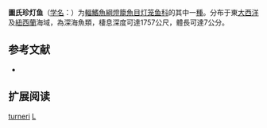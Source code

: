 {{Speciesbox
| name = 圖氏珍灯鱼
| status = NE
| status_system = IUCN3.1
| image = 
| genus = Lampanyctus
| species = turneri
| authority = [[Fowler|Fowler]], 1934
| synonyms = *''Lampanyctus basili''<br /><small>Wisner, 1974</small>
*''Serpa turneri''<br /><small>Fowler, 1934</small>
}}

'''圖氏珍灯鱼'''（[[学名|学名]]：{{lang|la|''Lampanyctus turneri''}}）为[[輻鰭魚綱|輻鰭魚綱]][[燈籠魚目|燈籠魚目]][[灯笼鱼科|灯笼鱼科]]的其中一[[種|種]]。分布于東[[大西洋|大西洋]]及[[紐西蘭|紐西蘭]]海域，為深海魚類，棲息深度可達1757公尺，體長可達7公分。

== 参考文献 ==
{{refbegin}}
*{{FishBase_species|genus=Lampanyctus|species=turneri|year=2012|month=2}}
{{refend}}

== 扩展阅读 ==
{{refbegin}}
{{wikispecies-inline|Lampanyctus turneri|圖氏珍灯鱼}}
{{refend}}
{{Taxonbar|from=Q2491323}}

[[Category:珍灯鱼属|turneri]]
[[Category:1934年描述的魚類|L]]


{{灯笼鱼目小作品}}
